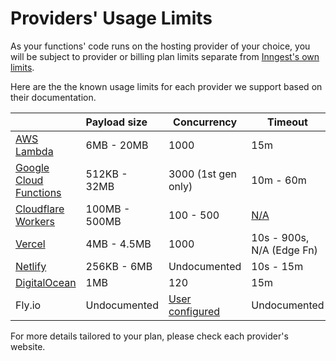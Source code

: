 # Providers' Usage Limits

As your functions' code runs on the hosting provider of your choice, you will be subject to provider or billing plan
limits separate from [Inngest's own limits](/docs/usage-limits/inngest).

Here are the the known usage limits for each provider we support based on their documentation.

|                                         | Payload size  | Concurrency         | Timeout                    |
|-----------------------------------------|:--------------|---------------------|----------------------------|
| [AWS Lambda][aws-quota]                 | 6MB - 20MB    | 1000                | 15m                        |
| [Google Cloud Functions][gcp-quota]     | 512KB - 32MB  | 3000 (1st gen only) | 10m - 60m                  |
| [Cloudflare Workers][cf-workers-limits] | 100MB - 500MB | 100 - 500           | [N/A][cf-workers-duration] |
| [Vercel][vercel-limits]                 | 4MB - 4.5MB   | 1000                | 10s - 900s, N/A (Edge Fn)  |
| [Netlify][netlify-limits]               | 256KB - 6MB   | Undocumented        | 10s - 15m                  |
| [DigitalOcean][digitalocean-limits]     | 1MB           | 120                 | 15m                        |
| Fly.io                                  | Undocumented  | [User configured][flyio-limits]  | Undocumented   |

For more details tailored to your plan, please check each provider's website.


[aws-quota]: https://docs.aws.amazon.com/lambda/latest/dg/gettingstarted-limits.html
[gcp-quota]: https://cloud.google.com/functions/quotas
[cf-workers-limits]: https://developers.cloudflare.com/workers/platform/limits/
[cf-workers-duration]: https://developers.cloudflare.com/workers/platform/limits/#worker-limits
[vercel-limits]: https://vercel.com/docs/concepts/limits/overview
[netlify-limits]: https://docs.netlify.com/functions/overview/#default-deployment-options
[digitalocean-limits]: https://docs.digitalocean.com/products/functions/details/limits/
[flyio-limits]: https://fly.io/docs/reference/configuration/#http_service-concurrency
